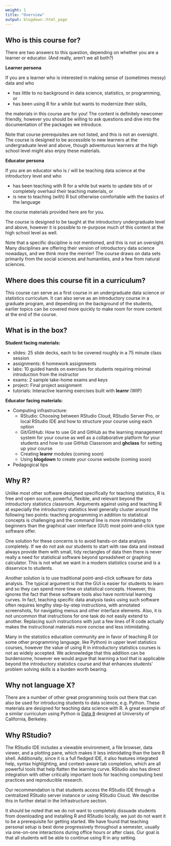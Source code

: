 ```yaml
---
weight: 1
title: "Overview"
output: blogdown::html_page
---
```


## Who is this course for?

There are two answers to this question, depending on whether you are a learner 
or educator. (And really, aren't we all both?)

**Learner persona**

If you are a learner who is interested in making sense of (sometimes messy) data
and who

- has little to no background in data science, statistics, or programming, or
- has been using R for a while but wants to modernize their skills,

the materials in this course are for you!  The content is definitely newcomer 
friendly, however you should be willing to ask questions and dive into the 
documentation of the packages we introduce.

Note that course prerequisites are not listed, and this is not an oversight. 
The course is designed to be accessible to new learners at the undergraduate 
level and above, though adventurous learners at the high school level might also 
enjoy these materials.

**Educator persona**

If you are an educator who is / will be teaching data science at the introductory 
level and who

- has been teaching with R for a while but wants to update bits of or 
completely overhaul their teaching materials, or
- is new to teaching (with) R but otherwise comfortable with the basics of the 
language

the course materials provided here are for you.

The course is designed to be taught at the introductory undergraduate level and 
above, however it is possible to re-purpose much of this content at the high 
school level as well.

Note that a specific discipline is not mentioned, and this is not an oversight. 
Many disciplines are offering their version of introductory data science 
nowadays, and we think more the merrier! The course draws on data sets 
primarily from the social sciences and humanities, and a few from natural 
sciences.

## Where does this course fit in a curriculum?

This course can serve as a first course in an undergraduate data science or 
statistics curriculum. It can also serve as an introductory course in a graduate 
program, and depending on the background of the students, earlier topics can 
be covered more quickly to make room for more content at the end of the course. 

## What is in the box?

**Student facing materials:**

- slides: 25 slide decks, each to be covered roughly in a 75 minute class 
session
- assignments: 6 homework assignments
- labs: 10 guided hands on exercises for students requiring minimal 
introduction from the instructor
- exams: 2 sample take-home exams and keys
- project: Final project assignment
- tutorials: Interactive learning exercises built with **learnr** (WIP)

**Educator facing materials:**

- Computing infrastructure:
    - RStudio: Choosing between RStudio Cloud, RStudio Server Pro, or local RStudio 
IDE and how to structure your course using each option
    - Git/GitHub: How to use Git and GitHub as the learning management system for 
your course as well as a collaborative platform for your students and how to use 
GitHub Classroom and **ghclass** for setting up your course
    - Creating **learnr** modules (coming soon)
    - Using **blogdown** to create your course website (coming soon)
- Pedagogical tips

## Why R?

Unlike most other software designed specifically for teaching statistics, R 
is free and open source, powerful, flexible, and relevant beyond the 
introductory statistics classroom. Arguments against using and teaching 
R at especially the introductory statistics level generally cluster around 
the following two points: teaching programming in addition to statistical 
concepts is challenging and the command line is more intimidating to beginners 
than the graphical user interface (GUI) most point-and-click type software 
offer.

One solution for these concerns is to avoid hands-on data analysis completely. 
If we do not ask our students to start with raw data and instead always provide 
them with small, tidy rectangles of data then there is never really a need for 
statistical software beyond spreadsheet or graphing calculator. This is not 
what we want in a modern statistics course and is a disservice to students.

Another solution is to use traditional point-and-click software for data 
analysis. The typical argument is that the GUI is easier for students to learn 
and so they can spend more time on statistical concepts. However, this ignores 
the fact that these software tools also have nontrivial learning curves. In 
fact, teaching specific data analysis tasks using such software often requires 
lengthy step-by-step instructions, with annotated screenshots, for navigating 
menus and other interface elements. Also, it is not uncommon that instructions 
for one task do not easily extend to another. Replacing such instructions with 
just a few lines of R code actually makes the instructional materials more 
concise and less intimidating.

Many in the statistics education community are in favor of teaching R (or some 
other programming language, like Python) in upper level statistics courses, 
however the value of using R in introductory statistics courses is not as widely 
accepted. We acknowledge that this addition can be burdensome, however we would 
argue that learning a tool that is applicable beyond the introductory statistics 
course and that enhances students' problem solving skills is a burden worth 
bearing.

## Why not language X?

There are a number of other great programming tools out there that can also be 
used for introducing students to data science, e.g. Python. These materials are 
designed for teaching data science with R. A great example of a similar 
curriculum using Python is [Data 8](http://data8.org/) designed at University of 
California, Berkeley.

## Why RStudio?

The RStudio IDE includes a viewable environment, a file browser, data viewer, 
and a plotting pane, which makes it less intimidating than the bare R shell. 
Additionally, since it is a full fledged IDE, it also features integrated help, 
syntax highlighting, and context-aware tab completion, which are all powerful 
tools that help flatten the learning curve. RStudio also has direct integration 
with other critically important tools for teaching computing best practices and 
reproducible research.

Our recommendation is that students access the RStudio IDE through a centralized 
RStudio server instance or using RStudio Cloud. We describe this in further 
detail in the Infrastructure section.

It should be noted that we do not want to completely dissuade students from 
downloading and installing R and RStudio locally, we just do not want it to be 
a prerequisite for getting started. We have found that teaching personal setup 
is best done progressively throughout a semester, usually via one-on-one 
interactions during office hours or after class. Our goal is that all students 
will be able to continue using R in any setting.
